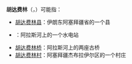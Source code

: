 '''胡达费林'''（{{lang-az|Xudafərin}}，{{lang-fa|خداآفرین}}）可能指：
* [[胡达费林县|胡达费林县]]：伊朗东阿塞拜疆省的一个县
* {{le|胡达费林大坝|Khoda Afarin Dam}}：阿拉斯河上的一个水电站
* [[胡达费林桥|胡达费林桥]]：阿拉斯河上的两座古桥
* [[胡达费林村|胡达费林村]]：阿塞拜疆杰布拉伊尔区的一个村庄

{{disambig|Cat=四字地名消歧义}}